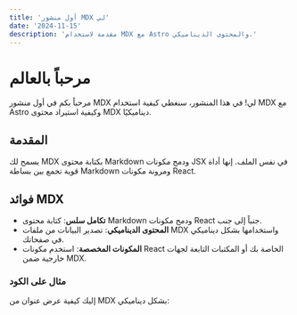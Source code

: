 ```yaml
---
title: 'أول منشور MDX لي'
date: '2024-11-15'
description: 'مقدمة لاستخدام MDX مع Astro والمحتوى الديناميكي.'
---
```


# مرحباً بالعالم

مرحباً بكم في أول منشور MDX لي! في هذا المنشور، سنغطي كيفية استخدام MDX مع Astro وكيفية استيراد محتوى MDX ديناميكيًا.

## المقدمة

يسمح لك MDX بكتابة محتوى Markdown ودمج مكونات JSX في نفس الملف. إنها أداة قوية تجمع بين بساطة Markdown ومرونة مكونات React.

## فوائد MDX

- **تكامل سلس**: كتابة محتوى Markdown ودمج مكونات React جنباً إلى جنب.
- **المحتوى الديناميكي**: تصدير البيانات من ملفات MDX واستخدامها بشكل ديناميكي في صفحاتك.
- **المكونات المخصصة**: استخدم مكونات React الخاصة بك أو المكتبات التابعة لجهات خارجية ضمن MDX.

### مثال على الكود

إليك كيفية عرض عنوان من MDX بشكل ديناميكي: 


